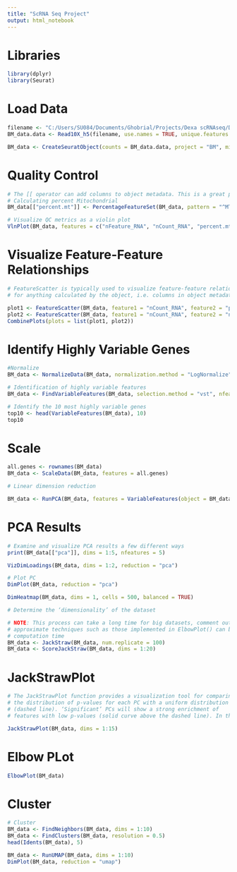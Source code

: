---
title: "ScRNA Seq Project"
output: html_notebook
---
<!--

This is an [R Markdown](http://rmarkdown.rstudio.com) Notebook. When you execute code within the notebook, the results appear beneath the code. 

Try executing this chunk by clicking the *Run* button within the chunk or by placing your cursor inside it and pressing *Ctrl+Shift+Enter*. 

Add a new chunk by clicking the *Insert Chunk* button on the toolbar or by pressing *Ctrl+Alt+I*.

When you save the notebook, an HTML file containing the code and output will be saved alongside it (click the *Preview* button or press *Ctrl+Shift+K* to preview the HTML file).

The preview shows you a rendered HTML copy of the contents of the editor. Consequently, unlike *Knit*, *Preview* does not run any R code chunks. Instead, the output of the chunk when it was last run in the editor is displayed.

--> 
# Libraries
```{r}
library(dplyr)
library(Seurat)
```


# Load Data
```{r}
filename <- "C:/Users/SU084/Documents/Ghobrial/Projects/Dexa scRNAseq/Data/GL1024BM_raw_feature_bc_matrix.h5"
BM_data.data <- Read10X_h5(filename, use.names = TRUE, unique.features = TRUE)

BM_data <- CreateSeuratObject(counts = BM_data.data, project = "BM", min.cells = 3, min.features = 200)

```

# Quality Control
```{r}
# The [[ operator can add columns to object metadata. This is a great place to stash QC stats
# Calculating percent Mitochondrial 
BM_data[["percent.mt"]] <- PercentageFeatureSet(BM_data, pattern = "^MT-")

# Visualize QC metrics as a violin plot
VlnPlot(BM_data, features = c("nFeature_RNA", "nCount_RNA", "percent.mt"), ncol = 4)

```

# Visualize Feature-Feature Relationships

```{r}
# FeatureScatter is typically used to visualize feature-feature relationships, but can be used
# for anything calculated by the object, i.e. columns in object metadata, PC scores etc.

plot1 <- FeatureScatter(BM_data, feature1 = "nCount_RNA", feature2 = "percent.mt")
plot2 <- FeatureScatter(BM_data, feature1 = "nCount_RNA", feature2 = "nFeature_RNA")
CombinePlots(plots = list(plot1, plot2))

```

# Identify Highly Variable Genes
```{r}
#Normalize
BM_data <- NormalizeData(BM_data, normalization.method = "LogNormalize", scale.factor = 10000)

# Identification of highly variable features
BM_data <- FindVariableFeatures(BM_data, selection.method = "vst", nfeatures = 2000)

# Identify the 10 most highly variable genes
top10 <- head(VariableFeatures(BM_data), 10)
top10

```

# Scale

```{r}
all.genes <- rownames(BM_data)
BM_data <- ScaleData(BM_data, features = all.genes)

# Linear dimension reduction

BM_data <- RunPCA(BM_data, features = VariableFeatures(object = BM_data))
```

# PCA Results
```{r}
# Examine and visualize PCA results a few different ways
print(BM_data[["pca"]], dims = 1:5, nfeatures = 5)

VizDimLoadings(BM_data, dims = 1:2, reduction = "pca")
```

```{r}
# Plot PC
DimPlot(BM_data, reduction = "pca")

DimHeatmap(BM_data, dims = 1, cells = 500, balanced = TRUE)

```


```{r}
# Determine the ‘dimensionality’ of the dataset

# NOTE: This process can take a long time for big datasets, comment out for expediency. More
# approximate techniques such as those implemented in ElbowPlot() can be used to reduce
# computation time
BM_data <- JackStraw(BM_data, num.replicate = 100)
BM_data <- ScoreJackStraw(BM_data, dims = 1:20)
```

# JackStrawPlot
```{r}
# The JackStrawPlot function provides a visualization tool for comparing \
# the distribution of p-values for each PC with a uniform distribution 
# (dashed line). ‘Significant’ PCs will show a strong enrichment of 
# features with low p-values (solid curve above the dashed line). In this # case it appears that there is a sharp drop-off in significance after the #first 10-12 PCs.

JackStrawPlot(BM_data, dims = 1:15)


```

# Elbow PLot
```{r}
ElbowPlot(BM_data)
```

# Cluster
```{r}
# Cluster 
BM_data <- FindNeighbors(BM_data, dims = 1:10)
BM_data <- FindClusters(BM_data, resolution = 0.5)
head(Idents(BM_data), 5)

BM_data <- RunUMAP(BM_data, dims = 1:10)
DimPlot(BM_data, reduction = "umap")
```


```{r}
```


```{r}
```

